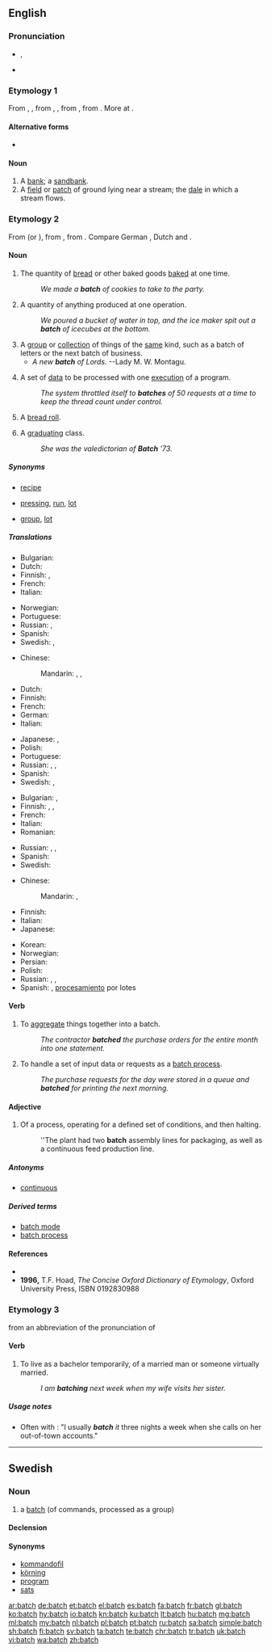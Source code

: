 ==English==

===Pronunciation===
* {{enPR|băch}}, {{IPA|/bæt͡ʃ/|lang=en}}
* {{rhymes|ætʃ|lang=en}}

===Etymology 1===
From {{etyl|enm|en}} {{term|bache|lang=enm}}, {{term|bæcche|lang=enm}}, from {{etyl|ang|en}} {{m|ang|bæċe}}, {{m|ang|beċe||brook, stream}}, from {{etyl|gem-pro|en}} {{m|gem-pro|*bakiz||brook}}, from {{etyl|ine-pro|en}} {{m|ine-pro|*bʰog-||flowing water}}. More at {{l/en|beach}}.

====Alternative forms====
* {{l/en|baiche}} {{qualifier|obsolete|lang=en}}

====Noun====
{{en-noun|batches}}

# A [[bank]]; a [[sandbank]].
# A [[field]] or [[patch]] of ground lying near a stream; the [[dale]] in which a stream flows.

===Etymology 2===
From {{etyl|enm|en}} {{term|bache||lang=enm}} (or {{term|bacche||lang=enm}}), from {{etyl|ang|en}} {{term|bæcce||something baked|lang=ang}}, from {{term|bacan||to bake|lang=ang}}. Compare German {{term|Gebäck||lang=de}}, Dutch {{term|gebak||lang=nl}} and {{term|baksel||lang=nl}}.

====Noun====
{{en-noun|es}}

# The quantity of [[bread]] or other baked goods [[bake]]d at one time.
#: ''We made a '''batch''' of cookies to take to the party.''
# A quantity of anything produced at one operation.
#: ''We poured a bucket of water in top, and the ice maker spit out a '''batch''' of icecubes at the bottom.''
# A [[group]] or [[collection]] of things of the [[same]] kind, such as a batch of letters or the next batch of business.
#* ''A new '''batch''' of Lords.'' --Lady M. W. Montagu.
# {{context|computing|lang=en}} A set of [[data]] to be processed with one [[execute|execution]] of a program.
#: ''The system throttled itself to '''batches''' of 50 requests at a time to keep the thread count under control.''
# {{context|UK|dialect|Midlands|lang=en}} A [[bread roll]].
# {{context|Philippines|lang=en}} A [[graduating]] class.
#: ''She was the valedictorian of '''Batch''' '73.''

=====Synonyms=====
* {{sense|quantity of baked goods}} [[recipe]]
* {{sense|anything produced in one operation}} [[pressing]], [[run]], [[lot]]
* {{sense|group of things of the same kind}} [[group]], [[lot]]

=====Translations=====
{{trans-top|quantity of baked goods made at one time}}
* Bulgarian: {{t|bg|фурна}}
* Dutch: {{t+|nl|lot|n}}
* Finnish: {{t+|fi|erä}}, {{t+|fi|satsi}}
* French: {{t+|fr|fournée|f}}
* Italian: {{t|it|infornata|f}}
{{trans-mid}}
* Norwegian: {{t|no|ladning|f}}
* Portuguese: {{t|pt|fornada|f}}
* Russian: {{t+|ru|па́ртия|f}}, {{t+|ru|по́рция|f}}
* Spanish: {{t|es|hornada|f}}
* Swedish: {{t+|sv|bak|n}}, {{t+|sv|sats|c}}
{{trans-bottom}}

{{trans-top|quantity of anything produced in one operation}}
* Chinese:
*: Mandarin: {{t|cmn|批次|tr=pīcì|sc=Hani}}, {{t+|cmn|批|tr=pī|sc=Hani}}, {{t+|cmn|批量|tr=pīliàng|sc=Hani}}
* Dutch: {{t+|nl|lot|n}}
* Finnish: {{t+|fi|erä}}
* French: {{t+|fr|lot|m}}
* German: {{t+|de|Partie|f}}
* Italian: {{t+|it|lotto|m}}
{{trans-mid}}
* Japanese: {{t+|ja|束|tr=たば, taba|sc=Jpan}}, {{t|ja|群れ|tr=むれ, mure|sc=Jpan}}
* Polish: {{t+|pl|wsad}}
* Portuguese: {{t+|pt|lote}}
* Russian: {{t+|ru|па́ртия|f}}, {{t+|ru|се́рия|f}}, {{t+|ru|паке́т|m}}
* Spanish: {{t+|es|lote|m}}
* Swedish: {{t+|sv|sats|c}}, {{t+|sv|batch}}
{{trans-bottom}}

{{trans-top|group or collection of things of the same kind}}
* Bulgarian: {{t+|bg|партида}}, {{t+|bg|порция}}
* Finnish: {{t+|fi|joukko}}, {{t+|fi|sarja}}, {{t|fi|nippu}}
* French: {{t+|fr|jeu|m}}
* Italian: {{t+|it|serie|f}}
* Romanian: {{t+|ro|șarjă|f}}
{{trans-mid}}
* Russian: {{t+|ru|па́ртия|f}}, {{t+|ru|паке́т|m}}, {{t+|ru|по́рция|f}}
* Spanish: {{t+|es|lote|m}}
* Swedish: {{t+|sv|sats|c}}
{{trans-bottom}}

{{trans-top|computing}}
* Chinese:
*: Mandarin: {{t|cmn|程序組|sc=Hani}}, {{t|cmn|程序组|tr=chéngxù zǔ|sc=Hani}}
* Finnish: {{t+|fi|erä}}
* Italian: {{t|it|batch|m}}
* Japanese: {{t|ja|バッチ|tr=batchi|sc=Jpan}}
{{trans-mid}}
* Korean: {{t|ko|일괄|n}}
* Norwegian: {{t|no|batch}}
* Persian: {{t|fa|بچ|tr=bač|sc=fa-Arab}}
* Polish: {{t+|pl|stos|m}}
* Russian: {{t+|ru|паке́т|m}}, {{t|ru|бэтч|m}}, {{t|ru|бэч|m}}
* Spanish: {{t+|es|lote|m}}, [[procesamiento]] por lotes
{{trans-bottom}}

====Verb====
{{en-verb|batches|batching|batched}}

# To [[aggregate]] things together into a batch.
#: ''The contractor '''batched''' the purchase orders for the entire month into one statement.''
# {{context|computing|lang=en}} To handle a set of input data or requests as a [[batch process]].
#: ''The purchase requests for the day were stored in a queue and '''batched''' for printing the next morning.''

====Adjective====
{{en-adj|-}}

# Of a process, operating for a defined set of conditions, and then halting.
#: ''The plant had two '''batch''' assembly lines for packaging, as well as a continuous feed production line.

=====Antonyms=====
* [[continuous]]

=====Derived terms=====
* [[batch mode]]
* [[batch process]]

====References====
* {{R:Webster 1913}}
* '''1996,''' T.F. Hoad, ''The Concise Oxford Dictionary of Etymology'', Oxford University Press, ISBN 0192830988

===Etymology 3===
from an abbreviation of the pronunciation of {{term|bachelor|lang=en||unmarried adult male}}

====Verb====
{{en-verb|es}}

# {{context|informal|lang=en}} To live as a bachelor temporarily, of a married man or someone virtually married.
#: ''I am '''batching''' next week when my wife visits her sister.''

=====Usage notes=====
* Often with {{m|en|it}}: "I usually '''''batch''' it'' three nights a week when she calls on her out-of-town accounts."

----

==Swedish==

===Noun===
{{sv-noun|c}}

# {{context|computing|slang|lang=sv}} a [[#English|batch]] (of commands, processed as a group)

====Declension====
{{sv-noun-reg-er}}
{{sv-noun-reg-ar}}

====Synonyms====
* [[kommandofil]]
* [[körning]]
* [[program]]
* [[sats]]

[[ar:batch]]
[[de:batch]]
[[et:batch]]
[[el:batch]]
[[es:batch]]
[[fa:batch]]
[[fr:batch]]
[[gl:batch]]
[[ko:batch]]
[[hy:batch]]
[[io:batch]]
[[kn:batch]]
[[ku:batch]]
[[lt:batch]]
[[hu:batch]]
[[mg:batch]]
[[ml:batch]]
[[my:batch]]
[[nl:batch]]
[[pl:batch]]
[[pt:batch]]
[[ru:batch]]
[[sa:batch]]
[[simple:batch]]
[[sh:batch]]
[[fi:batch]]
[[sv:batch]]
[[ta:batch]]
[[te:batch]]
[[chr:batch]]
[[tr:batch]]
[[uk:batch]]
[[vi:batch]]
[[wa:batch]]
[[zh:batch]]
